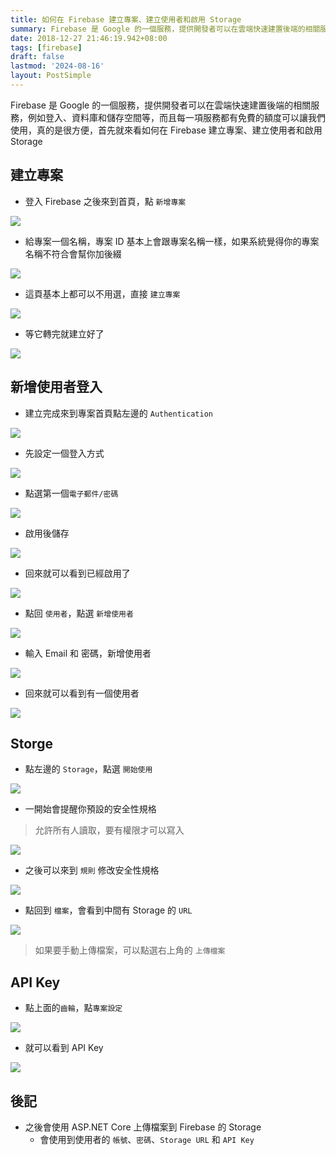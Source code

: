 ```yaml
---
title: 如何在 Firebase 建立專案、建立使用者和啟用 Storage
summary: Firebase 是 Google 的一個服務，提供開發者可以在雲端快速建置後端的相關服務，例如登入、資料庫和儲存空間等，而且每一項服務都有免費的額度可以讓我們使用，真的是很方便，首先就來看如何在 Firebase 建立專案、建立使用者和啟用 Storage
date: 2018-12-27 21:46:19.942+08:00
tags: [firebase]
draft: false
lastmod: '2024-08-16'
layout: PostSimple
---
```


Firebase 是 Google 的一個服務，提供開發者可以在雲端快速建置後端的相關服務，例如登入、資料庫和儲存空間等，而且每一項服務都有免費的額度可以讓我們使用，真的是很方便，首先就來看如何在 Firebase 建立專案、建立使用者和啟用 Storage

## 建立專案

- 登入 Firebase 之後來到首頁，點 `新增專案`

![](/static/images/404.webp)

- 給專案一個名稱，專案 ID 基本上會跟專案名稱一樣，如果系統覺得你的專案名稱不符合會幫你加後綴

![](/static/images/404.webp)

- 這頁基本上都可以不用選，直接 `建立專案`

![](/static/images/404.webp)

- 等它轉完就建立好了

![](/static/images/404.webp)

## 新增使用者登入

- 建立完成來到專案首頁點左邊的 `Authentication`

![](/static/images/404.webp)

- 先設定一個登入方式

![](/static/images/404.webp)

- 點選第一個`電子郵件/密碼`

![](/static/images/404.webp)

- 啟用後儲存

![](/static/images/404.webp)

- 回來就可以看到已經啟用了

![](/static/images/404.webp)

- 點回 `使用者`，點選 `新增使用者`

![](/static/images/404.webp)

- 輸入 Email 和 密碼，新增使用者

![](/static/images/404.webp)

- 回來就可以看到有一個使用者

![](/static/images/404.webp)

## Storge

- 點左邊的 `Storage`，點選 `開始使用`

![](/static/images/404.webp)

- 一開始會提醒你預設的安全性規格

> 允許所有人讀取，要有權限才可以寫入

![](/static/images/404.webp)

- 之後可以來到 `規則` 修改安全性規格

![](/static/images/404.webp)

- 點回到 `檔案`，會看到中間有 Storage 的 `URL`

![](/static/images/404.webp)

> 如果要手動上傳檔案，可以點選右上角的 `上傳檔案`

## API Key

- 點上面的`齒輪`，點`專案設定`

![](/static/images/404.webp)

- 就可以看到 API Key

![](/static/images/404.webp)

## 後記

- 之後會使用 ASP.NET Core 上傳檔案到 Firebase 的 Storage
  - 會使用到使用者的 `帳號`、`密碼`、`Storage URL` 和 `API Key`
